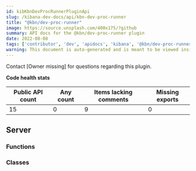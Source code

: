```yaml
---
id: kibKbnDevProcRunnerPluginApi
slug: /kibana-dev-docs/api/kbn-dev-proc-runner
title: "@kbn/dev-proc-runner"
image: https://source.unsplash.com/400x175/?github
summary: API docs for the @kbn/dev-proc-runner plugin
date: 2022-08-08
tags: ['contributor', 'dev', 'apidocs', 'kibana', '@kbn/dev-proc-runner']
warning: This document is auto-generated and is meant to be viewed inside our experimental, new docs system. Reach out in #docs-engineering for more info.
---
```




Contact [Owner missing] for questions regarding this plugin.

**Code health stats**

| Public API count  | Any count | Items lacking comments | Missing exports |
|-------------------|-----------|------------------------|-----------------|
| 15 | 0 | 9 | 0 |

## Server

### Functions
<DocDefinitionList data={kbnDevProcRunnerObj.server.functions}/>

### Classes
<DocDefinitionList data={kbnDevProcRunnerObj.server.classes}/>

